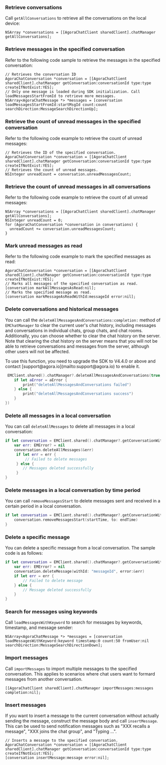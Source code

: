 <PlatformWrapper platform="ios">

### Retrieve conversations

Call `getAllConversations` to retrieve all the conversations on the local device:

```objc
NSArray *conversations = [[AgoraChatClient sharedClient].chatManager getAllConversations];
```

### Retrieve messages in the specified conversation

Refer to the following code sample to retrieve the messages in the specified conversation:

```objc
// Retrieves the conversation ID
AgoraChatConversation *conversation = [[AgoraChatClient sharedClient].chatManager getConversation:conversationId type:type createIfNotExist:YES];
// Only one message is loaded during SDK initialization. Call loadMessagesStartFromId to retrieve more messages.
NSArray<AgoraChatMessage *> *messages = [conversation loadMessagesStartFromId:startMsgId count:count searchDirection:MessageSearchDirectionUp];
```

### Retrieve the count of unread messages in the specified conversation

Refer to the following code example to retrieve the count of unread messages:

```objc
// Retrieves the ID of the specified conversation.
AgoraChatConversation *conversation = [[AgoraChatClient sharedClient].chatManager getConversation:conversationId type:type createIfNotExist:YES];
// Retrieves the count of unread messages.
NSInteger unreadCount = conversation.unreadMessagesCount;
```


### Retrieve the count of unread messages in all conversations

Refer to the following code example to retrieve the count of all unread messages:

```objc
NSArray *conversations = [[AgoraChatClient sharedClient].chatManager getAllConversations];
NSInteger unreadCount = 0;
for (AgoraChatConversation *conversation in conversations) {
  unreadCount += conversation.unreadMessagesCount;
}
```


### Mark unread messages as read

Refer to the following code example to mark the specified messages as read:

```objc
AgoraChatConversation *conversation = [[AgoraChatClient sharedClient].chatManager getConversation:conversationId type:type createIfNotExist:YES];
// Marks all messages of the specified conversation as read.
[conversation markAllMessagesAsRead:nil];
// Marks the specified message as read.
[conversation markMessageAsReadWithId:messageId error:nil];
```

### Delete conversations and historical messages

You can call the `deleteAllMessagesAndConversations:completion:` method of `EMChatManager` to clear the current user's chat history, including messages and conversations in individual chats, group chats, and chat rooms. Additionally, you can choose whether to clear the chat history on the server. Note that clearing the chat history on the server means that you will not be able to retrieve conversations and messages from the server, although other users will not be affected.

<Admonition type="info" title="Hint">
To use this function, you need to upgrade the SDK to V4.4.0 or above and contact [support@agora.io](mailto:support@agora.io) to enable it.
</Admonition>

```swift
 EMClient.shared().chatManager?.deleteAllMessagesAndConversations(true, completion: { aError in
    if let aError = aError {
        print("deleteAllMessagesAndConversations failed")
    } else {
        print("deleteAllMessagesAndConversations success")
    }
})
```

### Delete all messages in a local conversation

You can call `deleteAllMessages` to delete all messages in a local conversation:

```swift
if let conversation = EMClient.shared().chatManager?.getConversationWithConvId("conversationId") {
    var err: EMError? = nil
    conversation.deleteAllMessages(&err)
     if let err = err {
         // Failed to delete messages
     } else {
        // Messages deleted successfully
     }
}
```

### Delete messages in a local conversation by time period

You can call `removeMessagesStart` to delete messages sent and received in a certain period in a local conversation.

```swift
if let conversation = EMClient.shared().chatManager?.getConversationWithConvId("conversationId") {
    conversation.removeMessagesStart(startTime, to: endTime)
}
```

### Delete a specific message

You can delete a specific message from a local conversation. The sample code is as follows:

```swift
if let conversation = EMClient.shared().chatManager?.getConversationWithConvId("conversationId") {
    var err: EMError? = nil
    conversation.deleteMessage(withId: "messageId", error:&err)
    if let err = err {
        // Failed to delete message
    } else {
        // Message deleted successfully
    }
}
```

### Search for messages using keywords

Call `loadMessagesWithKeyword` to search for messages by keywords, timestamp, and message sender:

```objc
NSArray<AgoraChatMessage *> *messages = [conversation loadMessagesWithKeyword:keyword timestamp:0 count:50 fromUser:nil searchDirection:MessageSearchDirectionDown];
```

### Import messages

Call `importMessages` to import multiple messages to the specified conversation. This applies to scenarios where chat users want to formard messages from another conversation.

```objc
[[AgoraChatClient sharedClient].chatManager importMessages:messages completion:nil];
```

### Insert messages

If you want to insert a message to the current conversation without actually sending the message, construct the message body and call `insertMessage`. This can be used to send notification messages such as "XXX recalls a message", "XXX joins the chat group", and "Typing ...".

```objc
// Inserts a message to the specified conversation.
AgoraChatConversation *conversation = [[AgoraChatClient sharedClient].chatManager getConversation:conversationId type:type createIfNotExist:YES];
[conversation insertMessage:message error:nil];
```

</PlatformWrapper>